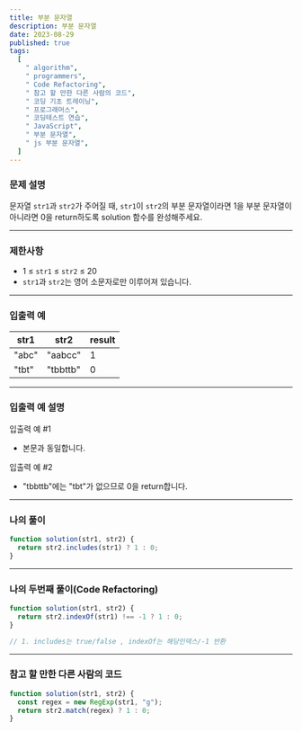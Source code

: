 ```yaml
---
title: 부분 문자열
description: 부분 문자열
date: 2023-08-29
published: true
tags:
  [
    " algorithm",
    " programmers",
    " Code Refactoring",
    " 참고 할 만한 다른 사람의 코드",
    " 코딩 기초 트레이닝",
    " 프로그래머스",
    " 코딩테스트 연습",
    " JavaScript",
    " 부분 문자열",
    " js 부분 문자열",
  ]
---
```


### 문제 설명

문자열 `str1`과 `str2`가 주어질 때, `str1`이 `str2`의 부분 문자열이라면 1을 부분 문자열이 아니라면 0을 return하도록 solution 함수를 완성해주세요.

---

### 제한사항

- 1 ≤ `str1` ≤ `str2` ≤ 20
- `str1`과 `str2`는 영어 소문자로만 이루어져 있습니다.

---

### 입출력 예

| str1  | str2     | result |
| ----- | -------- | ------ |
| "abc" | "aabcc"  | 1      |
| "tbt" | "tbbttb" | 0      |

---

### 입출력 예 설명

입출력 예 #1

- 본문과 동일합니다.

입출력 예 #2

- "tbbttb"에는 "tbt"가 없으므로 0을 return합니다.

---

### 나의 풀이

```jsx
function solution(str1, str2) {
  return str2.includes(str1) ? 1 : 0;
}
```

---

### 나의 두번째 풀이(Code Refactoring)

```jsx
function solution(str1, str2) {
  return str2.indexOf(str1) !== -1 ? 1 : 0;
}

// 1. includes는 true/false , indexOf는 해당인덱스/-1 반환
```

---

### 참고 할 만한 다른 사람의 코드

```jsx
function solution(str1, str2) {
  const regex = new RegExp(str1, "g");
  return str2.match(regex) ? 1 : 0;
}
```
